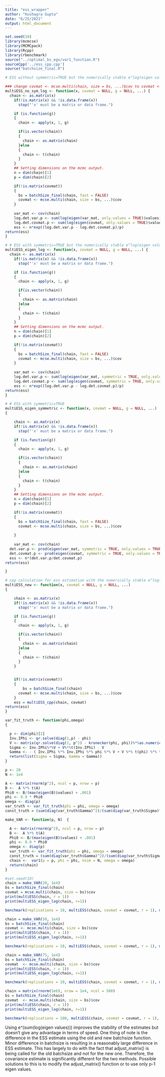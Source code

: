 ---
title: "ess_wrapper"
author: "Kushagra Gupta"
date: "6/25/2021"
output: html_document
---

```{r, results=FALSE, warning=FALSE, message=FALSE}
set.seed(10)
library(mcmcse)
library(MCMCpack)
library(Rcpp)
library(rbenchmark)
source("../optimal_bs_egs/var1_function.R")
sourceCpp('../ess_cpp.cpp')
source("batchsize_final.R")
```

```{r}
# ESS without symmetric=TRUE but the numerically stable e^log(eigen values)

### change covmat <- mcse.multi(chain, size = bs, ...)$cov to covmat <- mcse.multi(chain, ...)$cov
multiESS_no_sym_log <- function(x, covmat = NULL, g = NULL, ...) {
  chain <- as.matrix(x)
	if(!is.matrix(x) && !is.data.frame(x))
	  stop("'x' must be a matrix or data frame.")

	if (is.function(g)) 
	{
	  chain <- apply(x, 1, g)

	  if(is.vector(chain))
	  {
	    chain <- as.matrix(chain)
	  }else
	  {
	    chain <- t(chain)
	  }
	}
	## Setting dimensions on the mcmc output. 
	n = dim(chain)[1]
	p = dim(chain)[2]

	if(!is.matrix(covmat))
	{
	  bs = batchSize_final(chain, fast = FALSE)
	  covmat <- mcse.multi(chain, size = bs, ...)$cov
	} 
	
	var_mat <- cov(chain)
	log.det.var.p <- sum(log(eigen(var_mat, only.values = TRUE)$values))
	log.det.covmat.p <- sum(log(eigen(covmat, only.values = TRUE)$values))
	ess <- n*exp((log.det.var.p - log.det.covmat.p)/p)
return(ess)
}
```


```{r}
# # ESS with symmetric=TRUE but the numerically stable e^log(eigen values)
multiESS_eigen_log <- function(x, covmat = NULL, g = NULL, ...) {
  chain <- as.matrix(x)
	if(!is.matrix(x) && !is.data.frame(x))
	  stop("'x' must be a matrix or data frame.")

	if (is.function(g)) 
	{
	  chain <- apply(x, 1, g)

	  if(is.vector(chain))
	  {
	    chain <- as.matrix(chain)
	  }else
	  {
	    chain <- t(chain)
	  }
	}
	## Setting dimensions on the mcmc output. 
	n = dim(chain)[1]
	p = dim(chain)[2]

	if(!is.matrix(covmat))
	{
	  bs = batchSize_final(chain, fast = FALSE)
	  covmat <- mcse.multi(chain, size = bs, ...)$cov
	} 
	
	var_mat <- cov(chain)
	log.det.var.p <- sum(log(eigen(var_mat, symmetric = TRUE, only.values = TRUE)$values))
	log.det.covmat.p <- sum(log(eigen(covmat, symmetric = TRUE, only.values = TRUE)$values))
	ess <- n*exp((log.det.var.p - log.det.covmat.p)/p)
return(ess)
}
```

```{r}
# # ESS with symmetric=TRUE 
multiESS_eigen_symmetric <- function(x, covmat = NULL, g = NULL, ...)
{

	chain <- as.matrix(x)
	if(!is.matrix(x) && !is.data.frame(x))
	  stop("'x' must be a matrix or data frame.")

	if (is.function(g)) 
	{
	  chain <- apply(x, 1, g)

	  if(is.vector(chain))
	  {
	    chain <- as.matrix(chain)
	  }else
	  {
	    chain <- t(chain)
	  }
	}
	## Setting dimensions on the mcmc output. 
	n = dim(chain)[1]
	p = dim(chain)[2]

	if(!is.matrix(covmat))
	{
	  bs = batchSize_final(chain, fast = FALSE)
	  covmat <- mcse.multi(chain, size = bs, ...)$cov
		
	} 
	
	var_mat <- cov(chain)
  det.var.p <- prod(eigen(var_mat, symmetric = TRUE, only.values = TRUE)$values^(1/p))
  det.covmat.p <- prod(eigen(covmat, symmetric = TRUE, only.values = TRUE)$values^(1/p))
  ess <- n*(det.var.p/det.covmat.p)
return(ess)

}
```

```{r}
# cpp calculation for ess estimation with the numerically stable e^log(eigen values)
multiESS_new <- function(x, covmat = NULL, g = NULL, ...)
{

	chain <- as.matrix(x)
	if(!is.matrix(x) && !is.data.frame(x))
	  stop("'x' must be a matrix or data frame.")

	if (is.function(g)) 
	{
	  chain <- apply(x, 1, g)

	  if(is.vector(chain))
	  {
	    chain <- as.matrix(chain)
	  }else
	  {
	    chain <- t(chain)
	  }
	}


	if(!is.matrix(covmat))
	{
		bs = batchSize_final(chain)
	  covmat <- mcse.multi(chain, size = bs, ...)$cov
	} 
	ess = multiESS_cpp(chain, covmat)
return(ess)
}
```

```{r}
var_fit_truth <- function(phi,omega)
{

  p <- dim(phi)[2]
  Inv.IPhi <- qr.solve(diag(1,p) - phi)
  V <- matrix(qr.solve(diag(1, p^2) - kronecker(phi, phi))%*%as.numeric(omega), nrow = p, ncol = p)
  Sigma <- Inv.IPhi%*%V + V%*%t(Inv.IPhi) - V
  Gamma <- - ( Inv.IPhi %*% Inv.IPhi %*% phi %*% V + V %*% t(phi) %*% t(Inv.IPhi) %*% t(Inv.IPhi) )
  return(list(Sigma = Sigma, Gamma = Gamma))
}

p <- 20
N <- 1e4

A <- matrix(rnorm(p^2), ncol = p, nrow = p)
B <-  A %*% t(A)
Phi0 <- B/(max(eigen(B)$values) + .001)
phi <- 0.9 * Phi0
omega <- diag(p)
var_truth <- var_fit_truth(phi = phi, omega = omega)
const_truth = (sum(diag(var_truth$Gamma)^2)/(sum(diag(var_truth$Sigma)^2)))^(1/3)

```

```{r}
make_VAR <- function(p, N)  {

  A <- matrix(rnorm(p^2), ncol = p, nrow = p)
  B <-  A %*% t(A)
  Phi0 <- B/(max(eigen(B)$values) + .001)
  phi <- 0.9 * Phi0
  omega <- diag(p)
  var_truth <- var_fit_truth(phi = phi, omega = omega)
  const_truth = (sum(diag(var_truth$Gamma)^2)/(sum(diag(var_truth$Sigma)^2)))^(1/3)
  chain <-  var1(p = p, phi = phi, nsim = N, omega = omega)
  return(chain)
}
```

```{r, cache=TRUE}
#set.seed(10)
chain = make_VAR(20, 1e4)
bs = batchSize_final(chain)
covmat = mcse.multi(chain, size = bs)$cov
print(multiESS(chain, r = 1))
print(multiESS_eigen_log(chain, r=1))

benchmark(replications = 10, multiESS(chain, covmat = covmat, r = 1), multiESS_new(chain, covmat = covmat, r = 1), multiESS_eigen_log(chain, covmat = covmat, r = 1), multiESS_eigen_symmetric(chain, covmat = covmat, r = 1), multiESS_no_sym_log(chain, covmat = covmat, r = 1))

chain = make_VAR(50, 1e4)
bs = batchSize_final(chain)
covmat <- mcse.multi(chain, size = bs)$cov
print(multiESS(chain, r = 1))
print(multiESS_eigen_log(chain, r=1))

benchmark(replications = 10, multiESS(chain, covmat = covmat, r = 1), multiESS_new(chain, covmat = covmat, r = 1), multiESS_eigen_log(chain, covmat = covmat, r = 1), multiESS_eigen_symmetric(chain, covmat = covmat, r = 1), multiESS_no_sym_log(chain, covmat = covmat, r = 1))

chain = make_VAR(75, 1e4)
bs = batchSize_final(chain)
covmat  <- mcse.multi(chain, size = bs)$cov
print(multiESS(chain, r = 1))
print(multiESS_eigen_log(chain, r=1))

benchmark(replications = 10, multiESS(chain, covmat = covmat, r = 1), multiESS_new(chain, covmat = covmat, r = 1), multiESS_eigen_log(chain, covmat = covmat, r = 1), multiESS_eigen_symmetric(chain, covmat = covmat, r = 1), multiESS_no_sym_log(chain, covmat = covmat, r = 1))

```

```{r, cache = TRUE}
chain = matrix(rnorm(5e6), nrow = 1e4, ncol = 500)
bs = batchSize_final(chain)
covmat  <- mcse.multi(chain, size = bs)$cov
print(multiESS(chain, r = 1))
print(multiESS_eigen_log(chain, r=1))

benchmark(replications = 100, multiESS(chain, covmat = covmat, r = 1), multiESS_new(chain, covmat = covmat, r = 1), multiESS_eigen_log(chain, covmat = covmat, r = 1), multiESS_eigen_symmetric(chain, covmat = covmat, r = 1), multiESS_no_sym_log(chain, covmat = covmat, r = 1))
```


Using e^(sum(log(eigen values))) improves the stability of the estimates but doesn't give any advantage in terms of speed. One thing of note is the difference in the ESS estimate using the old and new batchsize function. Minor difference in batchsize is resulting in a reasonably large difference in ESS estimate. This has largely to do with the fact that adjust_matrix() is being called for the old batchsize and not for the new one. Therefore, the covariance estimate is significantly different for the two methods. Possible solutions to this is to modify the adjust_matrix() function or to use only p-1 eigen values. 


